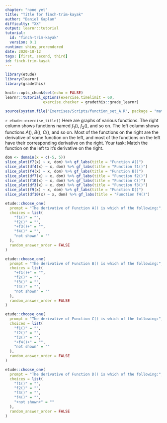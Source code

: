 ```yaml
---
chapter: "none yet"
title: "Title for finch-trim-kayak"
author: "Daniel Kaplan"
difficulty: "XX"
output: learnr::tutorial
tutorial:
  id: "finch-trim-kayak"
  version: 0.1
runtime: shiny_prerendered
date: 2020-10-12 
tags: [first, second, third]
id: finch-trim-kayak
---
```


```r
library(etude)
library(learnr)
library(gradethis)

knitr::opts_chunk$set(echo = FALSE)
learnr::tutorial_options(exercise.timelimit = 60, 
                 exercise.checker = gradethis::grade_learnr)
```


```r
source(system.file("Exercises/Scripts/function_set_A.R", package = "math141Zexercises"))
```


`r etude::exercise_title()` Here are graphs of various functions. The right column shows functions named $f_1()$, $f_2()$, and so on. The left column shows functions $A()$, $B()$, $C()$, and so on. Most of the functions on the right are the derivative of some function on the left, and most of the functions on the left have their corresponding derivative on the right. Your task: Match the function on the left to it's derivative on the right.

```r
dom <- domain(x = c(-5, 5))
slice_plot(f7(x) ~ x, dom) %>% gf_labs(title = "Function A()")
slice_plot(df4(x) ~ x, dom) %>% gf_labs(title = "Function f1()") 
slice_plot(f4(x) ~ x, dom) %>% gf_labs(title = "Function B()")
slice_plot(df7(x) ~ x, dom) %>% gf_labs(title = "Function f2()")
slice_plot(f10(x) ~ x, dom) %>% gf_labs(title = "Function C()")
slice_plot(df3(x) ~ x, dom) %>% gf_labs(title = "Function f3()")
slice_plot(f9(x) ~ x, dom) %>% gf_labs(title = "Function D()")
slice_plot(df10(x) ~ x, dom) %>% gf_labs(title = "Function f4()")
```

```r
etude::choose_one(
  prompt = "The derivative of Function A() is which of the following:",
  choices = list(
    "f1()" = "",
    "f2()" = "",
    "+f3()+" = "",
    "f4()" = "",
    "not shown" = ""
  ),
  random_answer_order = FALSE
)
```


```r
etude::choose_one(
  prompt = "The derivative of Function B() is which of the following:",
  choices = list(
    "+f1()+" = "",
    "f2()" = "",
    "f3()" = "",
    "f4()" = "",
    "not shown" = ""
  ),
  random_answer_order = FALSE
)
```

```r
etude::choose_one(
  prompt = "The derivative of Function C() is which of the following:",
  choices = list(
    "f1()" = "",
    "f2()" = "",
    "f3()" = "",
    "+f4()+" = "",
    "not shown" = ""
  ),
  random_answer_order = FALSE
)
```

```r
etude::choose_one(
  prompt = "The derivative of Function D() is which of the following:",
  choices = list(
    "f1()" = "",
    "f2()" = "",
    "f3()" = "",
    "f4()" = "",
    "+not shown+" = ""
  ),
  random_answer_order = FALSE
)
```




